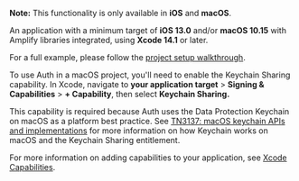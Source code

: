 <Callout warning>

**Note:** This functionality is only available in **iOS** and **macOS**.

</Callout>

An application with a minimum target of **iOS 13.0** and/or **macOS 10.15** with Amplify libraries integrated, using **Xcode 14.1** or later.

For a full example, please follow the [project setup walkthrough](/lib/project-setup/prereq).

<Callout>

To use Auth in a macOS project, you'll need to enable the Keychain Sharing capability. In Xcode, navigate to **your application target** > **Signing & Capabilities** > **+ Capability**, then select **Keychain Sharing.**

This capability is required because Auth uses the Data Protection Keychain on macOS as a platform best practice.
See [TN3137: macOS keychain APIs and implementations](https://developer.apple.com/documentation/technotes/tn3137-on-mac-keychains) for more information on how Keychain works on macOS and the Keychain Sharing entitlement.

For more information on adding capabilities to your application, see [Xcode Capabilities](https://developer.apple.com/documentation/xcode/capabilities).

</Callout>